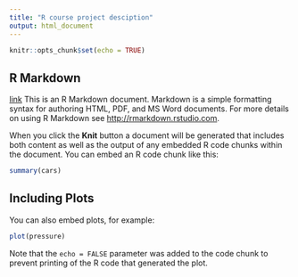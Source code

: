 ---
title: "R course project desciption"
output: html_document
---

```{r setup, include=FALSE}
knitr::opts_chunk$set(echo = TRUE)
```

## R Markdown

[link](https://mooc.helsinki.fi/mod/workshop/view.php?id=5599)
This is an R Markdown document. Markdown is a simple formatting syntax for authoring HTML, PDF, and MS Word documents. For more details on using R Markdown see <http://rmarkdown.rstudio.com>.

When you click the **Knit** button a document will be generated that includes both content as well as the output of any embedded R code chunks within the document. You can embed an R code chunk like this:

```{r cars}
summary(cars)
```

## Including Plots

You can also embed plots, for example:

```{r pressure, echo=FALSE}
plot(pressure)
```

Note that the `echo = FALSE` parameter was added to the code chunk to prevent printing of the R code that generated the plot.

